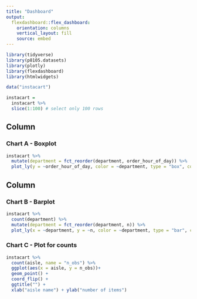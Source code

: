 ```yaml
---
title: "Dashboard"
output: 
  flexdashboard::flex_dashboard:
    orientation: columns
    vertical_layout: fill
    source: embed
---
```


```r
library(tidyverse)
library(p8105.datasets)
library(plotly)
library(flexdashboard)
library(htmlwidgets)
```


```r
data("instacart")

instacart = 
  instacart %>% 
  slice(1:100) # select only 100 rows
```


Column {data-width=650}
-----------------------------------------------------------------------

### Chart A - Boxplot

```r
instacart %>% 
  mutate(department = fct_reorder(department, order_hour_of_day)) %>% 
  plot_ly(y = ~order_hour_of_day, color = ~department, type = "box", colors = "viridis")

```

Column {data-width=350}
-----------------------------------------------------------------------

### Chart B - Barplot

```r
instacart %>% 
  count(department) %>% 
  mutate(department = fct_reorder(department, n)) %>% 
  plot_ly(x = ~department, y = ~n, color = ~department, type = "bar", colors = "viridis")
```

### Chart C - Plot for counts

```r
instacart %>%
  count(aisle, name = "n_obs") %>% 
  ggplot(aes(x = aisle, y = n_obs))+
  geom_point() +
  coord_flip() +
  ggtitle("") +
  xlab("aisle name") + ylab("number of items")
```

